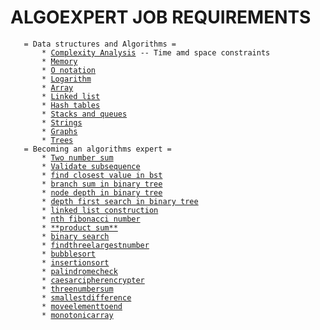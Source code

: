 = ALGOEXPERT JOB REQUIREMENTS =
    = Data structures and Algorithms =
        * [[Complexity Analysis]] -- Time amd space constraints
        * [[Memory]]
        * [[O notation]]
        * [[Logarithm]]
        * [[Array]]
        * [[Linked list]]
        * [[Hash tables]]
        * [[Stacks and queues]]
        * [[Strings]]
        * [[Graphs]]
        * [[Trees]]
    = Becoming an algorithms expert =
        * [[Two number sum]]
        * [[Validate subsequence]]
        * [[find closest value in bst]]
        * [[branch sum in binary tree]]
        * [[node depth in binary tree]]
        * [[depth first search in binary tree]]
        * [[linked list construction]]
        * [[nth fibonacci number]]
        * [[**product sum**]]
        * [[binary search]]
        * [[findthreelargestnumber]]
        * [[bubblesort]]
        * [[insertionsort]]
        * [[palindromecheck]]
        * [[caesarcipherencrypter]]
        * [[threenumbersum]]
        * [[smallestdifference]]
        * [[moveelementtoend]]
        * [[monotonicarray]]
